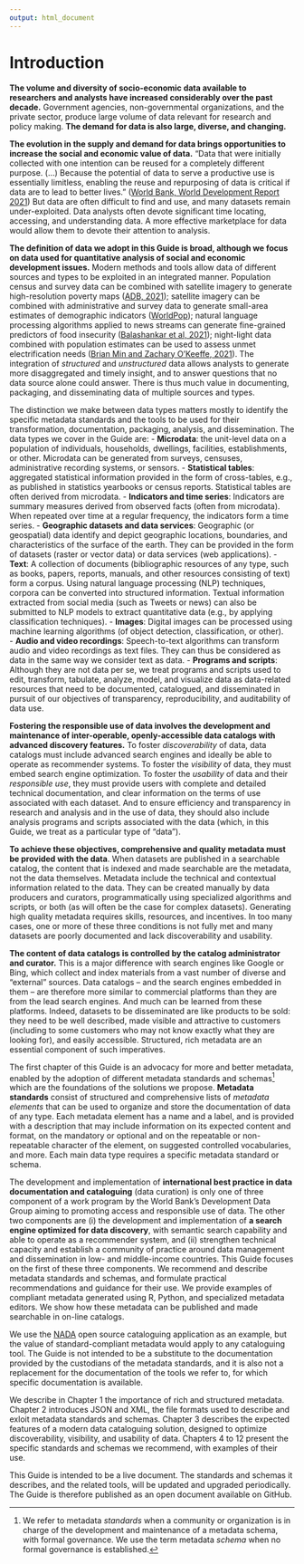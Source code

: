 ---
output: html_document
---

# Introduction {-}

**The volume and diversity of socio-economic data available to researchers and analysts have increased considerably over the past decade.** Government agencies, non-governmental organizations, and the private sector, produce large volume of data relevant for research and policy making. **The demand for data is also large, diverse, and changing.** 

**The evolution in the supply and demand for data brings opportunities to increase the social and economic value of data.** "Data that were initially collected with one intention can be reused for a completely different purpose. (…) Because the potential of data to serve a productive use is essentially limitless, enabling the reuse and repurposing of data is critical if data are to lead to better lives.” ([World Bank, World Development Report 2021](https://www.worldbank.org/en/publication/wdr2021)) But data are often difficult to find and use, and many datasets remain under-exploited. Data analysts often devote significant time locating, accessing, and understanding data. A more effective marketplace for data would allow them to devote their attention to analysis.

**The definition of data we adopt in this Guide is broad, although we focus on data used for quantitative analysis of social and economic development issues.** Modern methods and tools allow data of different sources and types to be exploited in an integrated manner. Population census and survey data can be combined with satellite imagery to generate high-resolution poverty maps ([ADB, 2021](https://www.adb.org/sites/default/files/publication/695616/mapping-poverty-satellite-imagery-thailand.pdf)); satellite imagery can be combined with administrative and survey data to generate small-area estimates of demographic indicators ([WorldPop](https://www.worldpop.org/)); natural language processing algorithms applied to news streams can generate fine-grained predictors of food insecurity ([Balashankar et al, 2021](https://arxiv.org/pdf/2111.15602.pdf)); night-light data combined with population estimates can be used to assess unmet electrification needs ([Brian Min and Zachary O'Keeffe, 2021](http://www-personal.umich.edu/~brianmin/HREA/index.html)). The integration of *structured* and *unstructured* data allows analysts to generate more disaggregated and timely insight, and to answer questions that no data source alone could answer. There is thus much value in documenting, packaging, and disseminating data of multiple sources and types.

The distinction we make between data types matters mostly to identify the specific metadata standards and the tools to be used for their transformation, documentation, packaging, analysis, and dissemination. The data types we cover in the Guide are: 
-	**Microdata**: the unit-level data on a population of individuals, households, dwellings, facilities, establishments, or other. Microdata can be generated from surveys, censuses, administrative recording systems, or sensors.
-	**Statistical tables**: aggregated statistical information provided in the form of cross-tables, e.g., as published in statistics yearbooks or census reports. Statistical tables are often derived from microdata.
-	**Indicators and time series**: Indicators are summary measures derived from observed facts (often from microdata). When repeated over time at a regular frequency, the indicators form a time series. 
-	**Geographic datasets and data services**: Geographic (or geospatial) data identify and depict geographic locations, boundaries, and characteristics of the surface of the earth. They can be provided in the form of datasets (raster or vector data) or data services (web applications).
-	**Text**: A collection of documents (bibliographic resources of any type, such as books, papers, reports, manuals, and other resources consisting of text) form a corpus. Using natural language processing (NLP) techniques, corpora can be converted into structured information. Textual information extracted from social media (such as Tweets or news) can also be submitted to NLP models to extract quantitative data (e.g., by applying classification techniques). 
-	**Images**: Digital images can be processed using machine learning algorithms (of object detection, classification, or other).  
-	**Audio and video recordings**: Speech-to-text algorithms can transform audio and video recordings as text files. They can thus be considered as data in the same way we consider text as data. 
-	**Programs and scripts**: Although they are not data per se, we treat programs and scripts used to edit, transform, tabulate, analyze, model, and visualize data as data-related resources that need to be documented, catalogued, and disseminated in pursuit of our objectives of transparency, reproducibility, and auditability of data use.

**Fostering the responsible use of data involves the development and maintenance of inter-operable, openly-accessible data catalogs with advanced discovery features.** To foster *discoverability* of data, data catalogs must include advanced search engines and ideally be able to operate as recommender systems. To foster the *visibility* of data, they must embed search engine optimization. To foster the *usability* of data and their *responsible use*, they must provide users with complete and detailed technical documentation, and clear information on the terms of use associated with each dataset. And to ensure efficiency and transparency in research and analysis and in the use of data, they should also include analysis programs and scripts associated with the data (which, in this Guide, we treat as a particular type of "data").

**To achieve these objectives, comprehensive and quality metadata must be provided with the data**. When datasets are published in a searchable catalog, the content that is indexed and made searchable are the metadata, not the data themselves. Metadata include the technical and contextual information related to the data. They can be created manually by data producers and curators, programmatically using specialized algorithms and scripts, or both (as will often be the case for complex datasets). Generating high quality metadata requires skills, resources, and incentives. In too many cases, one or more of these three conditions is not fully met and many datasets are poorly documented and lack discoverability and usability. 

**The content of data catalogs is controlled by the catalog administrator and curator.** This is a major difference with search engines like Google or Bing, which collect and index materials from a vast number of diverse and "external" sources. Data catalogs -- and the search engines embedded in them -- are therefore more similar to commercial platforms than they are from the lead search engines. And much can be learned from these platforms. Indeed, datasets to be disseminated are like products to be sold: they need to be well described, made visible and attractive to customers (including to some customers who may not know exactly what they are looking for), and easily accessible. Structured, rich metadata are an essential component of such imperatives.

The first chapter of this Guide is an advocacy for more and better metadata, enabled by the adoption of different metadata standards and schemas[^1] which are the foundations of the solutions we propose. **Metadata standards** consist of structured and comprehensive lists of *metadata elements* that can be used to organize and store the documentation of data of any type. Each metadata element has a name and a label, and is provided with a description that may include information on its expected content and format, on the mandatory or optional and on the repeatable or non-repeatable character of the element, on suggested controlled vocabularies, and more. Each main data type requires a specific metadata standard or schema.

The development and implementation of **international best practice in data documentation and cataloguing** (data curation) is only one of three component of a work program by the World Bank's Development Data Group aiming to promoting access and responsible use of data. The other two components are (i) the development and implementation of **a search engine optimized for data discovery**, with semantic search capability and able to operate as a recommender system, and (ii) strengthen technical capacity and establish a community of practice around data management and dissemination in low- and middle-income countries. This Guide focuses on the first of these three components. We recommend and describe metadata standards and schemas, and formulate practical recommendations and guidance for their use. We provide examples of compliant metadata generated using R, Python, and specialized metadata editors. We show how these metadata can be published and made searchable in on-line catalogs. 

We use the [NADA](http://nada.ihsn.org/) open source cataloguing application as an example, but the value of standard-compliant metadata would apply to any cataloguing tool. The Guide is not intended to be a substitute to the documentation provided by the custodians of the metadata standards, and it is also not a replacement for the documentation of the tools we refer to, for which specific documentation is available. 

We describe in Chapter 1 the importance of rich and structured metadata. Chapter 2 introduces JSON and XML, the file formats used to describe and exloit metadata standards and schemas. Chapter 3 describes the expected features of a modern data cataloguing solution, designed to optimize discoverability, visibility, and usability of data. Chapters 4 to 12 present the specific standards and schemas we recommend, with examples of their use.

This Guide is intended to be a live document. The standards and schemas it describes, and the related tools, will be updated and upgraded periodically. The Guide is therefore published as an open document available on GitHub.  


[^1]: We refer to metadata *standards* when a community or organization is in charge of the development and maintenance of a metadata schema, with formal governance. We use the term metadata *schema* when no formal governance is established.  
